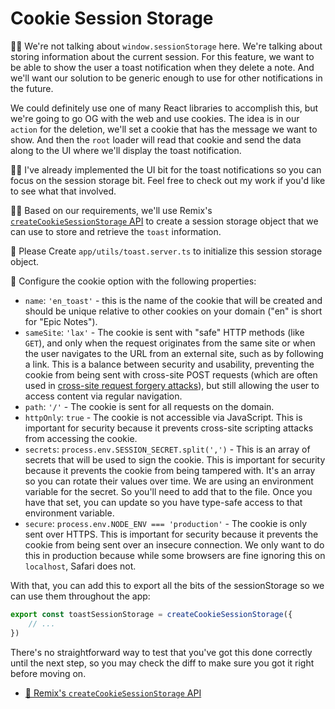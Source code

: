 # Cookie Session Storage

<EpicVideo url="https://www.epicweb.dev/workshops/authentication-strategies-and-implementation/session-storage/toast-messages-with-cookies" />

👨‍💼 We're not talking about `window.sessionStorage` here. We're talking about
storing information about the current session. For this feature, we want to be
able to show the user a toast notification when they delete a note. And we'll
want our solution to be generic enough to use for other notifications in the
future.

We could definitely use one of many React libraries to accomplish this, but
we're going to go OG with the web and use cookies. The idea is in our `action`
for the deletion, we'll set a cookie that has the message we want to show. And
then the `root` loader will read that cookie and send the data along to the
UI where we'll display the toast notification.

🧝‍♂️ I've already implemented the UI bit for the toast notifications so you can
focus on the session storage bit. Feel free
to <DiffLink app1={-1} app2={0} preview>check out my work</DiffLink> if you'd
like to see what that involved.

👨‍💼 Based on our requirements, we'll use Remix's
[`createCookieSessionStorage` API](https://remix.run/docs/en/main/utils/sessions#createcookiesessionstorage)
to create a session storage object that we can use to store and retrieve the
`toast` information.

🐨 Please <InlineFile file="app/utils/toast.server.ts">Create `app/utils/toast.server.ts`</InlineFile>
to initialize this session storage object.

🐨 Configure the cookie option with the following properties:

- `name`: `'en_toast'` - this is the name of the cookie that will be created and
  should be unique relative to other cookies on your domain ("en" is short for
  "Epic Notes").
- `sameSite`: `'lax'` - The cookie is sent with "safe" HTTP methods (like
  `GET`), and only when the request originates from the same site or when the
  user navigates to the URL from an external site, such as by following a link.
  This is a balance between security and usability, preventing the cookie from
  being sent with cross-site POST requests (which are often used in
  [cross-site request forgery attacks](https://owasp.org/www-community/attacks/csrf)),
  but still allowing the user to access content via regular navigation.
- `path`: `'/'` - The cookie is sent for all requests on the domain.
- `httpOnly`: `true` - The cookie is not accessible via JavaScript. This is
  important for security because it prevents cross-site scripting attacks from
  accessing the cookie.
- `secrets`: `process.env.SESSION_SECRET.split(',')` - This is an array of
  secrets that will be used to sign the cookie. This is important for security
  because it prevents the cookie from being tampered with. It's an array so you
  can rotate their values over time. We are using an environment variable for
  the secret. So you'll need to add that to the <InlineFile file=".env" /> file.
  Once you have that set, you can
  update <InlineFile file="app/utils/env.server.ts" /> so you have type-safe
  access to that environment variable.
- `secure`: `process.env.NODE_ENV === 'production'` - The cookie is only sent
  over HTTPS. This is important for security because it prevents the cookie from
  being sent over an insecure connection. We only want to do this in production
  because while some browsers are fine ignoring this on `localhost`, Safari does
  not.

With that, you can add this to export all the bits of the sessionStorage so we
can use them throughout the app:

```ts filename=app/utils/toast.server.ts start=3
export const toastSessionStorage = createCookieSessionStorage({
	// ...
})
```

There's no straightforward way to test that you've got this done correctly until the
next step, so you <Link to="?preview=diff">may check the diff</Link> to
make sure you got it right before moving on.

- [📜 Remix's `createCookieSessionStorage` API](https://remix.run/docs/en/main/utils/sessions#createcookiesessionstorage)
